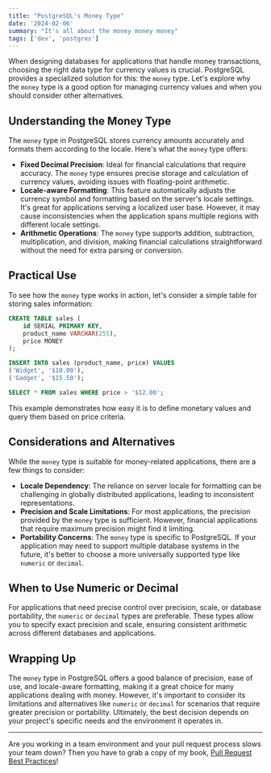 ```yaml
---
title: "PostgreSQL's Money Type"
date: '2024-02-06'
summary: "It's all about the money money money"
tags: ['dev', 'postgres']
---
```


When designing databases for applications that handle money transactions, choosing the right data type for currency values is crucial. PostgreSQL provides a specialized solution for this: the `money` type. Let's explore why the `money` type is a good option for managing currency values and when you should consider other alternatives.

## Understanding the Money Type

The `money` type in PostgreSQL stores currency amounts accurately and formats them according to the locale. Here's what the `money` type offers:

- **Fixed Decimal Precision**: Ideal for financial calculations that require accuracy. The `money` type ensures precise storage and calculation of currency values, avoiding issues with floating-point arithmetic.
- **Locale-aware Formatting**: This feature automatically adjusts the currency symbol and formatting based on the server's locale settings. It's great for applications serving a localized user base. However, it may cause inconsistencies when the application spans multiple regions with different locale settings.
- **Arithmetic Operations**: The `money` type supports addition, subtraction, multiplication, and division, making financial calculations straightforward without the need for extra parsing or conversion.

## Practical Use

To see how the `money` type works in action, let's consider a simple table for storing sales information:

```sql
CREATE TABLE sales (
    id SERIAL PRIMARY KEY,
    product_name VARCHAR(255),
    price MONEY
);

INSERT INTO sales (product_name, price) VALUES
('Widget', '$10.00'),
('Gadget', '$15.50');

SELECT * FROM sales WHERE price > '$12.00';
```

This example demonstrates how easy it is to define monetary values and query them based on price criteria.

## Considerations and Alternatives

While the `money` type is suitable for money-related applications, there are a few things to consider:

- **Locale Dependency**: The reliance on server locale for formatting can be challenging in globally distributed applications, leading to inconsistent representations.
- **Precision and Scale Limitations**: For most applications, the precision provided by the `money` type is sufficient. However, financial applications that require maximum precision might find it limiting.
- **Portability Concerns**: The `money` type is specific to PostgreSQL. If your application may need to support multiple database systems in the future, it's better to choose a more universally supported type like `numeric` or `decimal`.

## When to Use Numeric or Decimal

For applications that need precise control over precision, scale, or database portability, the `numeric` or `decimal` types are preferable. These types allow you to specify exact precision and scale, ensuring consistent arithmetic across different databases and applications.

## Wrapping Up

The `money` type in PostgreSQL offers a good balance of precision, ease of use, and locale-aware formatting, making it a great choice for many applications dealing with money. However, it's important to consider its limitations and alternatives like `numeric` or `decimal` for scenarios that require greater precision or portability. Ultimately, the best decision depends on your project's specific needs and the environment it operates in.

---

Are you working in a team environment and your pull request process slows your team down? Then you have to grab a copy of my book, [Pull Request Best Practices](https://pr.nico.fyi)!
